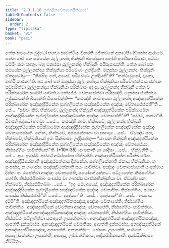 ```yaml
---
title: "2.3.1.10 පුග්ගලිකචේතාපනසික්ඛාපද"
tableOfContents: false
sidebar:
  order: 2
type: "tipitaka"
basket: "vi"
book: "paci"
---
```



<DynamicBreadcrumb />

<Division number="778" book="paci">

<Paragraph number="2529" book="paci">
තේන සමයේන බුද්ධෝ භගවා සාවත්ථියං විහරති ජේතවනේ අනාථපිණ්ඩිකස්ස ආරාමේ. තේන ඛෝ පන සමයේන ථුල්ලනන්දා භික්ඛුනී බහුස්සුතා හෝති භාණිකා විසාරදා පට්ටා ධම්මිං කථං කාතුං. බහූ මනුස්සා ථුල්ලනන්දං භික්ඛුනිං පයිරුපාසන්ති. තේන ඛෝ පන සමයේන ථුල්ලනන්දාය භික්ඛුනියා පරිවේණං උන්ද්‍රියති. මනුස්සා ථුල්ලනන්දං භික්ඛුනිං ඒතදවෝචුං—  “කිස්සිදං තේ, අය්‍යේ, පරිවේණං උන්ද්‍රියතී”ති? “නත්ථාවුසෝ, දායකා, නත්ථි කාරකා”ති. අථ ඛෝ තේ මනුස්සා ථුල්ලනන්දාය භික්ඛුනියා පරිවේණත්ථාය ඡන්දකං සඞ්ඝරිත්වා ථුල්ලනන්දාය භික්ඛුනියා පරික්ඛාරං අදංසු. ථුල්ලනන්දා භික්ඛුනී තේන ච පරික්ඛාරේන සයම්පි යාචිත්වා භේසජ්ජං චේතාපේත්වා පරිභුඤ්ජි.
</Paragraph>

<Paragraph number="2530" book="paci">
මනුස්සා ජානිත්වා උජ්ඣායන්ති ඛිය්‍යන්ති විපාචේන්ති—  “කථඤ්හි නාම අය්‍යා ථුල්ලනන්දා අඤ්ඤදත්ථිකේන පරික්ඛාරේන අඤ්ඤුද්දිසිකේන පුග්ගලිකේන සඤ්ඤාචිකේන අඤ්ඤං චේතාපේස්සතී”ති …පේ…  “සච්චං කිර, භික්ඛවේ, ථුල්ලනන්දා භික්ඛුනී අඤ්ඤදත්ථිකේන පරික්ඛාරේන අඤ්ඤුද්දිසිකේන පුග්ගලිකේන සඤ්ඤාචිකේන අඤ්ඤං චේතාපේතී”ති? “සච්චං, භගවා”ති. විගරහි බුද්ධෝ භගවා …පේ…  කථඤ්හි නාම, භික්ඛවේ, ථුල්ලනන්දා භික්ඛුනී අඤ්ඤදත්ථිකේන පරික්ඛාරේන අඤ්ඤුද්දිසිකේන පුග්ගලිකේන සඤ්ඤාචිකේන අඤ්ඤං චේතාපේස්සති. නේතං, භික්ඛවේ, අප්පසන්නානං වා පසාදාය …පේ…  ඒවඤ්ච පන, භික්ඛවේ, භික්ඛුනියෝ ඉමං සික්ඛාපදං උද්දිසන්තු—
</Paragraph>

</Division>
<Division number="779" book="paci">

<Paragraph number="2531" book="paci">
<Emphasis>“යා පන භික්ඛුනී අඤ්ඤදත්ථිකේන පරික්ඛාරේන අඤ්ඤුද්දිසිකේන පුග්ගලිකේන සඤ්ඤාචිකේන අඤ්ඤං චේතාපේය්‍ය, නිස්සග්ගියං පාචිත්තියන්”</Emphasis>ති. (*10*:<Emphasis>35</Emphasis>)
</Paragraph>

</Division>
<Division number="780" book="paci">

<Paragraph number="2532" book="paci">
<Emphasis>යා පනා</Emphasis>ති යා යාදිසා …පේ…  භික්ඛුනීති …පේ…  අයං ඉමස්මිං අත්ථේ අධිප්පේතා භික්ඛුනීති.
</Paragraph>

<Paragraph number="2533" book="paci">
<Emphasis>අඤ්ඤදත්ථිකේන පරික්ඛාරේන අඤ්ඤුද්දිසිකේනා</Emphasis>ති අඤ්ඤස්සත්ථාය දින්නේන.
</Paragraph>

<Paragraph number="2534" book="paci">
<Emphasis>පුග්ගලිකේනා</Emphasis>ති ඒකාය භික්ඛුනියා, න සංඝස්ස, න ගණස්ස.
</Paragraph>

<Paragraph number="2535" book="paci">
<Emphasis>සඤ්ඤාචිකේනා</Emphasis>ති සයං යාචිත්වා.
</Paragraph>

<Paragraph number="2536" book="paci">
<Emphasis>අඤ්ඤං චේතාපේය්‍යා</Emphasis>ති යංඅත්ථාය දින්නං තං ඨපේත්වා අඤ්ඤං චේතාපේති, පයෝගේ දුක්කටං. පටිලාභේන නිස්සග්ගියං හෝති. නිස්සජ්ජිතබ්බං සංඝස්ස වා ගණස්ස වා ඒකභික්ඛුනියා වා. ඒවඤ්ච පන, භික්ඛවේ, නිස්සජ්ජිතබ්බං …පේ…  “ඉදං මේ, අය්‍යේ, අඤ්ඤදත්ථිකේන පරික්ඛාරේන අඤ්ඤුද්දිසිකේන පුග්ගලිකේන සඤ්ඤාචිකේන අඤ්ඤං චේතාපිතං නිස්සග්ගියං, ඉමාහං සංඝස්ස නිස්සජ්ජාමී”ති …පේ…  දදේය්‍යා”ති …පේ…  දදේය්‍යුන්”ති …පේ…  අය්‍යාය දම්මී”ති.
</Paragraph>

</Division>
<Division number="781" book="paci">

<Paragraph number="2537" book="paci">
අඤ්ඤදත්ථිකේ අඤ්ඤදත්ථිකසඤ්ඤා අඤ්ඤං චේතාපේති, නිස්සග්ගියං පාචිත්තියං. අඤ්ඤදත්ථිකේ වේමතිකා අඤ්ඤං චේතාපේති, නිස්සග්ගියං පාචිත්තියං. අඤ්ඤදත්ථිකේ අනඤ්ඤදත්ථිකසඤ්ඤා අඤ්ඤං චේතාපේති, නිස්සග්ගියං පාචිත්තියං. නිස්සට්ඨං පටිලභිත්වා යථාදානේ උපනේතබ්බං.
</Paragraph>

<Paragraph number="2538" book="paci">
අනඤ්ඤදත්ථිකේ අඤ්ඤදත්ථිකසඤ්ඤා, ආපත්ති දුක්කටස්ස. අනඤ්ඤදත්ථිකේ වේමතිකා, ආපත්ති දුක්කටස්ස. අනඤ්ඤදත්ථිකේ අනඤ්ඤදත්ථිකසඤ්ඤා, අනාපත්ති.
</Paragraph>

</Division>
<Division number="782" book="paci">

<Paragraph number="2539" book="paci">
අනාපත්ති—  සේසකං උපනේති, සාමිකේ අපලෝකේත්වා උපනේති, ආපදාසු, උම්මත්තිකාය, ආදිකම්මිකායාති.

</Paragraph>
</Division>

<Paragraph number="2540" type="center" book="paci">
දසමසික්ඛාපදං නිට්ඨිතං.
</Paragraph>
